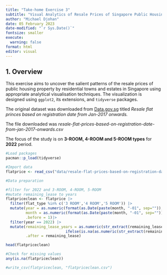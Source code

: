 ```yaml
---
title: "Take-home Exercise 3"
subtitle: "Visual Analytics of Resale Prices of Singapore Public Housing Properties"
author: "Michael Djohan"
date: 05 February 2023
date-modified: "`r Sys.Date()`"
fontsize: smaller
execute: 
  warning: false
format: html
editor: visual
---
```


## **1. Overview**

This exercise aims to uncover the salient patterns of the resale prices of public housing property by residential towns and estates in Singapore using appropriate analytical visualisation techniques. The visualization is designed using `ggplot2`, its extensions, and `tidyverse` packages.

The original dataset was downloaded from [Data.gov.sg](https://data.gov.sg/) titled *Resale flat princes based on registration date from Jan-2017 onwards.*

The file downloaded was *resale-flat-prices-based-on-registration-date-from-jan-2017-onwards.csv*

The focus of the study is on **3-ROOM, 4-ROOM and 5-ROOM types** for **2022** period.



```r
#Load packages
pacman::p_load(tidyverse)

#Import data
flatprice <- read_csv("data/resale-flat-prices-based-on-registration-date-from-jan-2017-onwards.csv", show_col_types = FALSE)
```


```r
#Data preparation

#filter for 2022 and 3-ROOM, 4-ROOM, 5-ROOM
#mutate remaining_lease to years
flatpriceclean <- flatprice |> 
  filter(flat_type %in% c('3 ROOM','4 ROOM','5 ROOM')) |> 
  mutate(year = as.numeric(format(as.Date(paste(month, "-01", sep="")), "%Y")),
         month = as.numeric(format(as.Date(paste(month, "-01", sep="")), "%m")),
         .before = 1)|> 
  filter(year == 2022) |> 
  mutate(remaining_lease_years = as.numeric(str_extract(remaining_lease, "^[0-9]+")) + 
                           ifelse(is.na(as.numeric(str_extract(remaining_lease, " [0-9]+"))), 0, as.numeric(str_extract(remaining_lease, " [0-9]+")))/12,
         .after = remaining_lease)

head(flatpriceclean)
```
```r
#Check for missing values
any(is.na(flatpriceclean))
```
```r
#write_csv(flatpriceclean, "flatpriceclean.csv")
```

